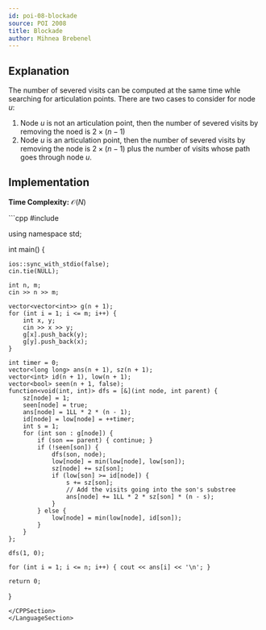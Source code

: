 ```yaml
---
id: poi-08-blockade
source: POI 2008
title: Blockade
author: Mihnea Brebenel
---
```


## Explanation

The number of severed visits can be computed at the same time whle searching for articulation points. There are two cases to consider for node $u$:

1. Node $u$ is not an articulation point, then the number of severed visits by removing the noed is $2 \times (n - 1)$
2. Node $u$ is an articulation point, then the number of severed visits by removing the node is $2 \times (n - 1)$ plus the number of visits whose path goes through node $u$.

## Implementation

**Time Complexity:** $\mathcal{O}(N)$

<LanguageSection>
<CPPSection>
```cpp
#include <bits/stdc++.h>

using namespace std;

int main() {

	ios::sync_with_stdio(false);
	cin.tie(NULL);

	int n, m;
	cin >> n >> m;

	vector<vector<int>> g(n + 1);
	for (int i = 1; i <= m; i++) {
		int x, y;
		cin >> x >> y;
		g[x].push_back(y);
		g[y].push_back(x);
	}

	int timer = 0;
	vector<long long> ans(n + 1), sz(n + 1);
	vector<int> id(n + 1), low(n + 1);
	vector<bool> seen(n + 1, false);
	function<void(int, int)> dfs = [&](int node, int parent) {
		sz[node] = 1;
		seen[node] = true;
		ans[node] = 1LL * 2 * (n - 1);
		id[node] = low[node] = ++timer;
		int s = 1;
		for (int son : g[node]) {
			if (son == parent) { continue; }
			if (!seen[son]) {
				dfs(son, node);
				low[node] = min(low[node], low[son]);
				sz[node] += sz[son];
				if (low[son] >= id[node]) {
					s += sz[son];
					// Add the visits going into the son's substree
					ans[node] += 1LL * 2 * sz[son] * (n - s);
				}
			} else {
				low[node] = min(low[node], id[son]);
			}
		}
	};

	dfs(1, 0);

	for (int i = 1; i <= n; i++) { cout << ans[i] << '\n'; }

	return 0;
}
```
</CPPSection>
</LanguageSection>
